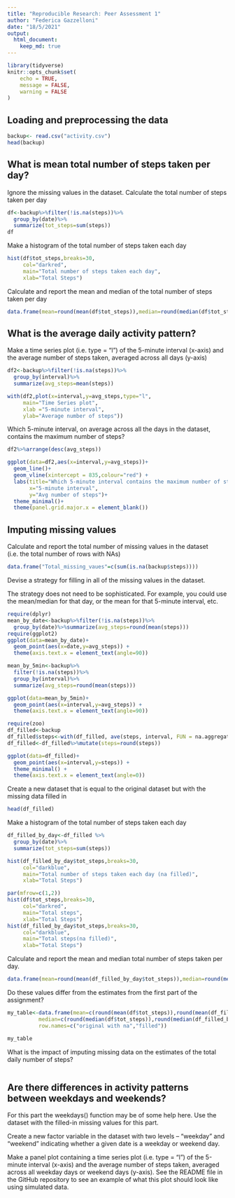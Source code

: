 ```yaml
---
title: "Reproducible Research: Peer Assessment 1"
author: "Federica Gazzelloni"
date: "18/5/2021"
output: 
  html_document:
    keep_md: true
---
```


```r
library(tidyverse)
knitr::opts_chunk$set(
	echo = TRUE,
	message = FALSE,
	warning = FALSE
)
```

## Loading and preprocessing the data

```r
backup<- read.csv("activity.csv")
head(backup)
```


## What is mean total number of steps taken per day?

Ignore the missing values in the dataset.
Calculate the total number of steps taken per day

```r
df<-backup%>%filter(!is.na(steps))%>%
  group_by(date)%>%
  summarize(tot_steps=sum(steps))
df
```
Make a histogram of the total number of steps taken each day


```r
hist(df$tot_steps,breaks=30,
     col="darkred",
     main="Total number of steps taken each day",
     xlab="Total Steps")
```

Calculate and report the mean and median of the total number of steps taken per day

```r
data.frame(mean=round(mean(df$tot_steps)),median=round(median(df$tot_steps)))
```


## What is the average daily activity pattern?

Make a time series plot (i.e. \color{red}{\verb|type = "l"|}type = "l") of the 5-minute interval (x-axis) and the average number of steps taken, averaged across all days (y-axis)

```r
df2<-backup%>%filter(!is.na(steps))%>%
  group_by(interval)%>%
  summarize(avg_steps=mean(steps))
```


```r
with(df2,plot(x=interval,y=avg_steps,type="l",
     main="Time Series plot",
     xlab ="5-minute interval",
     ylab="Average number of steps"))
```

Which 5-minute interval, on average across all the days in the dataset, contains the maximum number of steps?

```r
df2%>%arrange(desc(avg_steps))
```


```r
ggplot(data=df2,aes(x=interval,y=avg_steps))+
  geom_line()+
  geom_vline(xintercept = 835,colour="red") +
  labs(title="Which 5-minute interval contains the maximum number of steps?",
       x="5-minute interval",
       y="Avg number of steps")+
  theme_minimal()+
  theme(panel.grid.major.x = element_blank())
```



## Imputing missing values

Calculate and report the total number of missing values in the dataset (i.e. the total number of rows with \color{red}{\verb|NA|}NAs)

```r
data.frame("Total_missing_vaues"=c(sum(is.na(backup$steps))))
```

Devise a strategy for filling in all of the missing values in the dataset. 

The strategy does not need to be sophisticated. 
For example, you could use the mean/median for that day, or the mean for that 5-minute interval, etc.

```r
require(dplyr)
mean_by_date<-backup%>%filter(!is.na(steps))%>%
  group_by(date)%>%summarize(avg_steps=round(mean(steps)))
require(ggplot2)
ggplot(data=mean_by_date)+
  geom_point(aes(x=date,y=avg_steps)) +
  theme(axis.text.x = element_text(angle=90))
```


```r
mean_by_5min<-backup%>%
  filter(!is.na(steps))%>%
  group_by(interval)%>%
  summarize(avg_steps=round(mean(steps)))

ggplot(data=mean_by_5min)+
  geom_point(aes(x=interval,y=avg_steps)) +
  theme(axis.text.x = element_text(angle=90))
```


```r
require(zoo)
df_filled<-backup
df_filled$steps<-with(df_filled, ave(steps, interval, FUN = na.aggregate))
df_filled<-df_filled%>%mutate(steps=round(steps))

ggplot(data=df_filled)+
  geom_point(aes(x=interval,y=steps)) +
  theme_minimal() +
  theme(axis.text.x = element_text(angle=0))
```



Create a new dataset that is equal to the original dataset but with the missing data filled in

```r
head(df_filled)
```


Make a histogram of the total number of steps taken each day 

```r
df_filled_by_day<-df_filled %>%
  group_by(date)%>%
  summarize(tot_steps=sum(steps))

hist(df_filled_by_day$tot_steps,breaks=30,
     col="darkblue",
     main="Total number of steps taken each day (na filled)",
     xlab="Total Steps")
```


```r
par(mfrow=c(1,2))
hist(df$tot_steps,breaks=30,
     col="darkred",
     main="Total steps",
     xlab="Total Steps")
hist(df_filled_by_day$tot_steps,breaks=30,
     col="darkblue",
     main="Total steps(na filled)",
     xlab="Total Steps")
```


Calculate and report the mean and median total number of steps taken per day. 

```r
data.frame(mean=round(mean(df_filled_by_day$tot_steps)),median=round(median(df_filled_by_day$tot_steps)))
```

Do these values differ from the estimates from the first part of the assignment? 

```r
my_table<-data.frame(mean=c(round(mean(df$tot_steps)),round(mean(df_filled_by_day$tot_steps))),
          median=c(round(median(df$tot_steps)),round(median(df_filled_by_day$tot_steps))),
          row.names=c("original with na","filled"))

my_table
```


What is the impact of imputing missing data on the estimates of the total daily number of steps?

```r

```

## Are there differences in activity patterns between weekdays and weekends?

For this part the \color{red}{\verb|weekdays()|}weekdays() function may be of some help here. Use the dataset with the filled-in missing values for this part.


Create a new factor variable in the dataset with two levels – “weekday” and “weekend” indicating whether a given date is a weekday or weekend day.



Make a panel plot containing a time series plot (i.e. \color{red}{\verb|type = "l"|}type = "l") of the 5-minute interval (x-axis) and the average number of steps taken, averaged across all weekday days or weekend days (y-axis). See the README file in the GitHub repository to see an example of what this plot should look like using simulated data.










